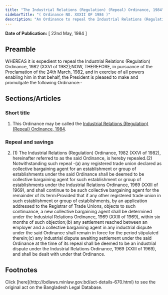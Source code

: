 ```yaml
---
title: "The Industrial Relations (Regulation) (Repeal) Ordinance, 1984"
sidebarTitle: "( Ordinance NO. XXXII OF 1984 )"
description: "An Ordinance to repeal the Industrial Relations (Regulation) Ordinance, 1982."
---
```


**Date of Publication:** [ 22nd May, 1984 ]

## Preamble

WHEREAS it is expedient to repeal the Industrial Relations (Regulation) Ordinance, 1982 (XXVI of 1982);NOW, THEREFORE, in pursuance of the Proclamation of the 24th March, 1982, and in exercise of all powers enabling him in that behalf, the President is pleased to make and promulgate the following Ordinance:-

## Sections/Articles

### Short title

1. This Ordinance may be called the [Industrial Relations (Regulation) (Repeal) Ordinance, 1984](/laws/act-670 "Industrial Relations (Regulation) (Repeal) Ordinance, 1984").

### Repeal and savings

2. (1) The Industrial Relations (Regulation) Ordinance, 1982 (XXVI of 1982), hereinafter referred to as the said Ordinance, is hereby repealed.(2) Notwithstanding such repeal -(a) any registered trade union declared as collective bargaining agent for an establishment or group of establishments under the said Ordinance shall be deemed to be collective bargaining agent for such establishment or group of establishments under the Industrial Relations Ordinance, 1969 (XXIII of 1969), and shall continue to be such collective bargaining agent for the remainder of its term:Provided that if any other registered trade union in such establishment or group of establishments, by an application addressed to the Registrar of Trade Unions, objects to such continuance, a new collective bargaining agent shall be determined under the Industrial Relations Ordinance, 1969 (XXIII of 1969), within six months of such objection;(b) any settlement reached between an employer and a collective bargaining agent in any industrial dispute under the said Ordinance shall remain in force for the period stipulated therein;(c) any industrial dispute awaiting settlement under the said Ordinance at the time of its repeal shall be deemed to be an industrial dispute under the Industrial Relations Ordinance, 1969 (XXIII of 1969), and shall be dealt with under that Ordinance.

## Footnotes

<Note>
  Click [here](http://bdlaws.minlaw.gov.bd/act-details-670.html) to see the original act on the Bangladesh Legal Database.
</Note>
